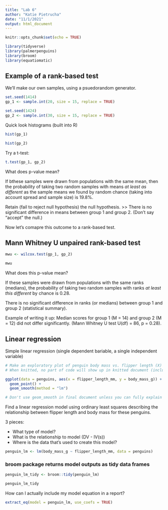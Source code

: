 ```yaml
---
title: "Lab 6"
author: "Katie Pietrucha"
date: "11/1/2021"
output: html_document
---
```


```r
knitr::opts_chunk$set(echo = TRUE)

library(tidyverse)
library(palmerpenguins)
library(broom)
library(equatiomatic)
```

## Example of a rank-based test

We'll make our own samples, using a psuedorandom generator.

```r
set.seed(1414)
gp_1 <- sample.int(20, size = 15, replace = TRUE)

set.seed(1424)
gp_2 <- sample.int(30, size = 15, replace = TRUE)
```

Quick look histograms (built into R)

```r
hist(gp_1)

hist(gp_2)
```

Try a t-test:
```r
t.test(gp_1, gp_2)
```

What does p-value mean?

If bthese samples were drawn from populations with the same mean, then the probability of taking two random samples with means *at least as different* as the sample means we found by random chance (taking into account spread and sample size) is 19.8%.

Retain (fail to reject null hypothesis) the null hypothesis. >> There is no significant difference in means between group 1 and group 2.
(Don't say "accept" the null.)

Now let's comapre this outcome to a rank-based test.

## Mann Whitney U unpaired rank-based test

```r
mwu <- wilcox.test(gp_1, gp_2)

mwu
```

What does this p-value mean? 

If these samples were drawn from populations with the same ranks (medians), the probability of taking two random samples with ranks *at least this different* by chance is 0.28.

There is no significant difference in ranks (or medians) between group 1 and group 2 (statistical summary).

Example of writing it up: Median scores for group 1 (M = 14) and group 2 (M = 12) did not differ significantly. (Mann Whitney U test U(df) = 86, p = 0.28).

## Linear regression

Simple linear regression (single dependent bariable, a single independent variable)

```r
# Make an exploratory plot of penguin body mass vs. flipper length (X)
# When knitted, no part of code will show up in knitted document (include = FALSE command in r header)

ggplot(data = penguins, aes(x = flipper_length_mm, y = body_mass_g)) +
  geom_point() +
  geom_smooth(method = "lm")

# Don't use geom_smooth in final document unless you can fully explain model and what it means, including the error bars
```

Find a linear regression model using ordinary least squares describing the relationship between flipper length and body mass for these penguins.

3 pieces:

- What type of model?
- What is the relationship to model (DV - IV(s))
- Where is the data that's used to create this model?

```r
penguin_lm <- lm(body_mass_g ~ flipper_length_mm, data = penguins)
```

### broom package returns model outputs as tidy data frames
```r
penguin_lm_tidy <- broom::tidy(penguin_lm)

penguin_lm_tidy
```

How can I actually include my model equation in a report?

```r
extract_eq(model = penguin_lm, use_coefs = TRUE)
```

